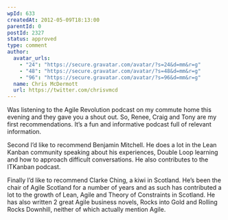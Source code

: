 ```yaml
---
wpId: 633
createdAt: 2012-05-09T18:13:00
parentId: 0
postId: 2327
status: approved
type: comment
author:
  avatar_urls:
    - "24": "https://secure.gravatar.com/avatar/?s=24&d=mm&r=g"
    - "48": "https://secure.gravatar.com/avatar/?s=48&d=mm&r=g"
    - "96": "https://secure.gravatar.com/avatar/?s=96&d=mm&r=g"
  name: Chris McDermott
  url: https://twitter.com/chrisvmcd
---
```


Was listening to the Agile Revolution podcast on my commute home this evening and they gave you a shout out. So, Renee, Craig and Tony are my first recommendations. It’s a fun and informative podcast full of relevant information.

Second I’d like to recommend Benjamin Mitchell. He does a lot in the Lean Kanban community speaking about his experiences, Double Loop learning and how to approach difficult conversations. He also contributes to the ITKanban podcast.

Finally I’d like to recommend Clarke Ching, a kiwi in Scotland. He’s been the chair of Agile Scotland for a number of years and as such has contributed a lot to the growth of Lean, Agile and Theory of Constraints in Scotland. He has also written 2 great Agile business novels, Rocks into Gold and Rolling Rocks Downhill, neither of which actually mention Agile.